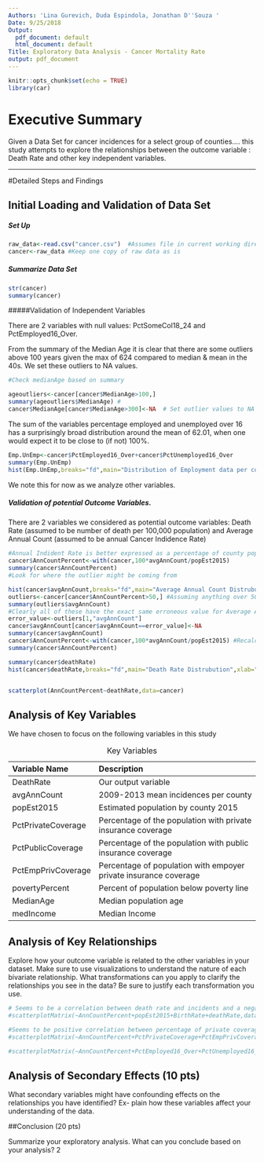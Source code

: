 ```yaml
---
Authors: 'Lina Gurevich, Duda Espindola, Jonathan D''Souza '
Date: 9/25/2018
Output:
  pdf_document: default
  html_document: default
Title: Exploratory Data Analysis - Cancer Mortality Rate
output: pdf_document
---
```


```r
knitr::opts_chunk$set(echo = TRUE)
library(car)
```

# Executive Summary
Given a Data Set for cancer incidences for a select group of counties.... this study attempts to explore the relationships between the outcome variable : Death Rate and other key independent variables.


------

#Detailed Steps and Findings

## Initial Loading and Validation of Data Set

##### Set Up
```r
raw_data<-read.csv("cancer.csv")  #Assumes file in current working directory
cancer<-raw_data #Keep one copy of raw data as is
```

##### Summarize Data Set

```r
str(cancer)
summary(cancer)
```

#####Validation of Independent Variables

There are 2 variables with null values: PctSomeCol18_24 and PctEmployed16_Over.


From the summary of the Median Age it is clear that there are some outliers above 100 years given the max of 624 compared to median & mean in the 40s. We set these outliers to NA values.

```r
#Check medianAge based on summary

ageoutliers<-cancer[cancer$MedianAge>100,]  
summary(ageoutliers$MedianAge) # 
cancer$MedianAge[cancer$MedianAge>300]<-NA  # Set outlier values to NA
```


The sum of the variables percentage employed and unemployed over 16 has a surprisingly broad distribution around the mean of 62.01, when one would expect it to be close to (if not) 100%. 


```r
Emp.UnEmp<-cancer$PctEmployed16_Over+cancer$PctUnemployed16_Over
summary(Emp.UnEmp)
hist(Emp.UnEmp,breaks="fd",main="Distribution of Employment data per county",xlab="Percent of 16_over employed and unemployed")
```
We note this for now as we analyze other variables.


##### Validation of potential Outcome Variables.

There are 2 variables we considered as potential outcome variables: Death Rate (assumed to be number of death per 100,000 population) and Average Annual Count (assumed to be annual Cancer Indidence Rate)

```r

#Annual Indident Rate is better expressed as a percentage of county population
cancer$AnnCountPercent<-with(cancer,100*avgAnnCount/popEst2015)
summary(cancer$AnnCountPercent)
#Look for where the outlier might be coming from

hist(cancer$avgAnnCount,breaks="fd",main="Average Annual Count Distrubution",xlab="Average Annual Count",xlim=c(0,10000))
outliers<-cancer[cancer$AnnCountPercent>50,] #Assuming anything over 50% incident rate has to be an error
summary(outliers$avgAnnCount)
#Clearly all of these have the exact same erroneous value for Average Annual Count.
error_value<-outliers[1,"avgAnnCount"]
cancer$avgAnnCount[cancer$avgAnnCount==error_value]<-NA
summary(cancer$avgAnnCount)
cancer$AnnCountPercent<-with(cancer,100*avgAnnCount/popEst2015) #Recalculate percentages
summary(cancer$AnnCountPercent)

summary(cancer$deathRate)
hist(cancer$deathRate,breaks="fd",main="Death Rate Distrubution",xlab="Death Rate")


scatterplot(AnnCountPercent~deathRate,data=cancer)

```





## Analysis of Key Variables
We have chosen to focus on the following variables in this study


:Key Variables
  
|Variable Name      |  Description                                                           |
|:------------------|:-----------------------------------------------------------------------|
|DeathRate          | Our output variable                                                    |
|avgAnnCount        | 2009-2013 mean incidences per county                                   |
|popEst2015         | Estimated population by county 2015                                    |
|PctPrivateCoverage | Percentage of the population with private insurance coverage           |
|PctPublicCoverage  | Percentage of the population with public insurance coverage            |
|PctEmpPrivCoverage | Percentage of population with empoyer private insurance coverage       |
|povertyPercent     | Percent of population below poverty line                               |
|MedianAge          | Median population age                                                  |
|medIncome          | Median Income                                                          |



## Analysis of Key Relationships
Explore how your outcome variable is related to the other variables in your dataset. Make sure to use visualizations to understand the nature of each bivariate relationship.
What transformations can you apply to clarify the relationships you see in the data? Be sure to justify each transformation you use.

```r
# Seems to be a correlation between death rate and incidents and a negative correlation between birth rate and incidents
#scatterplotMatrix(~AnnCountPercent+popEst2015+BirthRate+deathRate,data=cleandata)

#Seems to be positive correlation between percentage of private coverage and incidents AS well as % of public coverage and incidents...? 
#scatterplotMatrix(~AnnCountPercent+PctPrivateCoverage+PctEmpPrivCoverage+PctPublicCoverage,data=cleandata)

#scatterplotMatrix(~AnnCountPercent+PctEmployed16_Over+PctUnemployed16_Over,data=cleandata)
```




## Analysis of Secondary Effects (10 pts)
What secondary variables might have confounding effects on the relationships you have identified? Ex- plain how these variables affect your understanding of the data.


##Conclusion (20 pts)

Summarize your exploratory analysis. What can you conclude based on your analysis? 2



